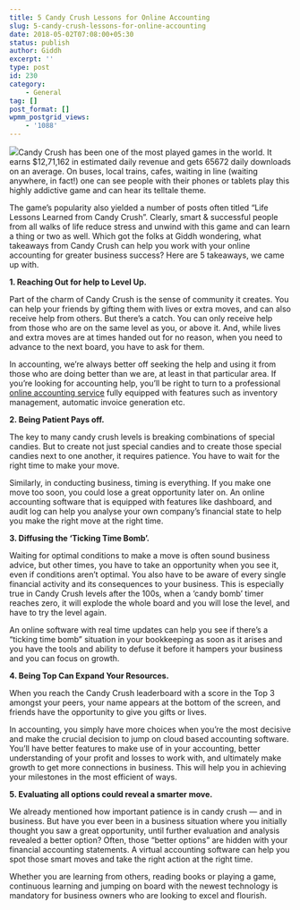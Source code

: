 ```yaml
---
title: 5 Candy Crush Lessons for Online Accounting
slug: 5-candy-crush-lessons-for-online-accounting
date: 2018-05-02T07:08:00+05:30
status: publish
author: Giddh
excerpt: ''
type: post
id: 230
category:
    - General
tag: []
post_format: []
wpmm_postgrid_views:
    - '1088'
---
```

<img class="aligncenter size-large" src = "https://miro.medium.com/max/240/1*O1UqZr888pJTpMlBOt_scg.png" /></div>Candy Crush has been one of the most played games in the world. It earns $12,71,162 in estimated daily revenue and gets 65672 daily downloads on an average. On buses, local trains, cafes, waiting in line (waiting anywhere, in fact!) one can see people with their phones or tablets play this highly addictive game and can hear its telltale theme.

The game’s popularity also yielded a number of posts often titled “Life Lessons Learned from Candy Crush”. Clearly, smart &amp; successful people from all walks of life reduce stress and unwind with this game and can learn a thing or two as well. Which got the folks at Giddh wondering, what takeaways from Candy Crush can help you work with your online accounting for greater business success? Here are 5 takeaways, we came up with.

**1. Reaching Out for help to Level Up.**

Part of the charm of Candy Crush is the sense of community it creates. You can help your friends by gifting them with lives or extra moves, and can also receive help from others. But there’s a catch. You can only receive help from those who are on the same level as you, or above it. And, while lives and extra moves are at times handed out for no reason, when you need to advance to the next board, you have to ask for them.

In accounting, we’re always better off seeking the help and using it from those who are doing better than we are, at least in that particular area. If you’re looking for accounting help, you’ll be right to turn to a professional [online accounting service](https://giddh.com/) fully equipped with features such as inventory management, automatic invoice generation etc.

**2. Being Patient Pays off.**

The key to many candy crush levels is breaking combinations of special candies. But to create not just special candies and to create those special candies next to one another, it requires patience. You have to wait for the right time to make your move.

Similarly, in conducting business, timing is everything. If you make one move too soon, you could lose a great opportunity later on. An online accounting software that is equipped with features like dashboard, and audit log can help you analyse your own company’s financial state to help you make the right move at the right time.

**3. Diffusing the ‘Ticking Time Bomb’.**

Waiting for optimal conditions to make a move is often sound business advice, but other times, you have to take an opportunity when you see it, even if conditions aren’t optimal. You also have to be aware of every single financial activity and its consequences to your business. This is especially true in Candy Crush levels after the 100s, when a ‘candy bomb’ timer reaches zero, it will explode the whole board and you will lose the level, and have to try the level again.

An online software with real time updates can help you see if there’s a “ticking time bomb” situation in your bookkeeping as soon as it arises and you have the tools and ability to defuse it before it hampers your business and you can focus on growth.

**4. Being Top Can Expand Your Resources.**

When you reach the Candy Crush leaderboard with a score in the Top 3 amongst your peers, your name appears at the bottom of the screen, and friends have the opportunity to give you gifts or lives.

In accounting, you simply have more choices when you’re the most decisive and make the crucial decision to jump on cloud based accounting software. You’ll have better features to make use of in your accounting, better understanding of your profit and losses to work with, and ultimately make growth to get more connections in business. This will help you in achieving your milestones in the most efficient of ways.

**5. Evaluating all options could reveal a smarter move.**

We already mentioned how important patience is in candy crush — and in business. But have you ever been in a business situation where you initially thought you saw a great opportunity, until further evaluation and analysis revealed a better option? Often, those “better options” are hidden with your financial accounting statements. A virtual accounting software can help you spot those smart moves and take the right action at the right time.

Whether you are learning from others, reading books or playing a game, continuous learning and jumping on board with the newest technology is mandatory for business owners who are looking to excel and flourish.